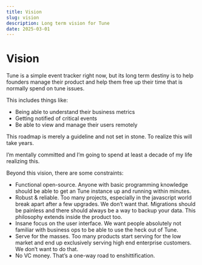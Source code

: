 ```yaml
---
title: Vision
slug: vision
description: Long term vision for Tune
date: 2025-03-01
---
```


# Vision

Tune is a simple event tracker right now, but its long term destiny is to help founders manage their product and help them free up their time that is normally spend on tune issues.

This includes things like:

- Being able to understand their business metrics
- Getting notified of critical events
- Be able to view and manage their users remotely

This roadmap is merely a guideline and not set in stone. To realize this will take years.

 I’m mentally committed and I’m going to spend at least a decade of my life realizing this.

Beyond this vision, there are some constraints:

- Functional open-source. Anyone with basic programming knowledge should be able to get an Tune instance up and running within minutes.
- Robust & reliable. Too many projects, especially in the javascript world break apart after a few upgrades. We don’t want that. Migrations should be painless and there should always be a way to backup your data. This philosophy extends inside the product too.
- Insane focus on the user interface. We want people absolutely not familiar with business ops to be able to use the heck out of Tune.
- Serve for the masses. Too many products start serving for the low market and end up exclusively serving high end enterprise customers. We don’t want to do that.
- No VC money. That’s a one-way road to enshittification.

